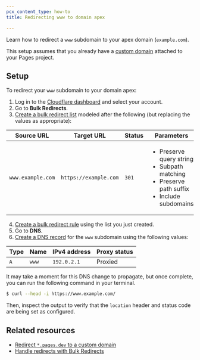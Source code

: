 ```yaml
---
pcx_content_type: how-to
title: Redirecting www to domain apex

---
```



Learn how to redirect a `www` subdomain to your apex domain (`example.com`).

This setup assumes that you already have a [custom domain](/pages/configuration/custom-domains/) attached to your Pages project.

## Setup

To redirect your `www` subdomain to your domain apex:

1. Log in to the [Cloudflare dashboard](https://dash.cloudflare.com) and select your account.
2. Go to **Bulk Redirects**.
3. [Create a bulk redirect list](/rules/url-forwarding/bulk-redirects/create-dashboard/#1-create-a-bulk-redirect-list) modeled after the following (but replacing the values as appropriate):

<Example>

| Source URL        | Target URL            | Status | Parameters                                                                                                               |
| ----------------- | --------------------- | ------ | ------------------------------------------------------------------------------------------------------------------------ |
| `www.example.com` | `https://example.com` | `301`  | <ul><li>Preserve query string</li><li>Subpath matching</li><li>Preserve path suffix</li><li>Include subdomains</li></ul> |

</Example>

4. [Create a bulk redirect rule](/rules/url-forwarding/bulk-redirects/create-dashboard/#2-create-a-bulk-redirect-rule) using the list you just created.
5. Go to **DNS**.
6. [Create a DNS record](/dns/manage-dns-records/how-to/create-dns-records/#create-dns-records) for the `www` subdomain using the following values:

<Example>

| Type | Name  | IPv4 address | Proxy status |
| ---- | ----- | ------------ | ------------ |
| `A`  | `www` | `192.0.2.1`  | Proxied      |

</Example>

It may take a moment for this DNS change to propagate, but once complete, you can run the following command in your terminal.

```sh
$ curl --head -i https://www.example.com/
```

Then, inspect the output to verify that the `location` header and status code are being set as configured.

## Related resources

* [Redirect `*.pages.dev` to a custom domain](/pages/how-to/redirect-to-custom-domain/)
* [Handle redirects with Bulk Redirects](/rules/url-forwarding/bulk-redirects/)
